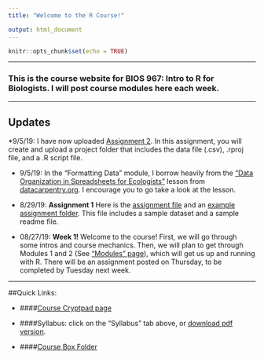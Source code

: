 ```yaml
---
title: "Welcome to the R Course!"

output: html_document
---
```


```r
knitr::opts_chunk$set(echo = TRUE)
```


---

### This is the course website for **BIOS 967: Intro to R for Biologists**. I will post course modules here each week.

---

## Updates

*9/5/19: I have now uploaded [Assignment 2](pdfs/Assignment2.pdf). In this assignment, you will create and upload a project folder that includes the data file (.csv), .rproj file, and a .R script file. 

* 9/5/19: In the "Formatting Data" module, I borrow heavily from the ["Data Organization in Spreadsheets for Ecologists"](https://datacarpentry.org/spreadsheet-ecology-lesson/) lesson from [datacarpentry.org](datacarpentry.org). I encourage you to go take a look at the lesson. 

* 8/29/19: **Assignment 1** Here is the [assignment file](pdfs/Assignment1.pdf) and an [example assignment folder](data/Assignment1_example.zip). This file includes a sample dataset and a sample readme file.


* 08/27/19: **Week 1!** Welcome to the course! First, we will go through some intros and course mechanics. Then, we will plan to get through Modules 1 and 2 (See ["Modules" page](modules.html)), which will get us up and running with R. There will be an assignment posted on Thursday, to be completed by Tuesday next week. 



---

##Quick Links:

- ####[Course Cryptpad page](https://cryptpad.fr/code/#/2/code/edit/2HTA5OzxqpIDW9RvkboNR445/){target="_blank"}

- ####Syllabus: click on the "Syllabus" tab above, or [download pdf version](pdfs/syllabus.pdf).

- ####[Course Box Folder](https://unl.box.com/s/iop2whlwy4huvnfih04gifpk87jiakg6)